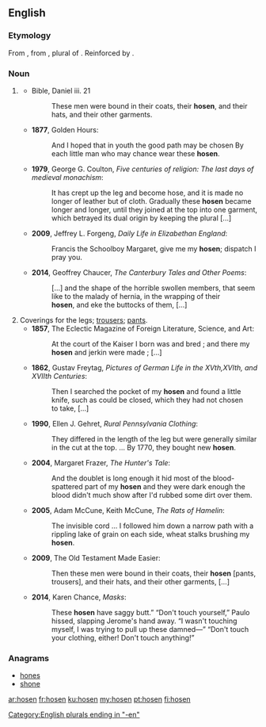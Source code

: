{{also|Hosen}}
==English==

===Etymology===
From {{etyl|enm|en}} {{m|enm|hosen}}, from {{etyl|ang|en}} {{m|ang|hosan||hosen, leggings, trousers}}, plural of {{m|ang|hosa||hose, legging, stocking}}. Reinforced by {{etyl|de|en}} {{m|de|Hosen||trousers, pants}}.

===Noun===
{{head|en|noun plural form}}

# {{context|poetic|historical|archaic|lang=en}} {{plural of|hose|lang=en}} {{qualifier|the old-fashioned garment; [[stockings]]}}
#* Bible, Daniel iii. 21
#*: These men were bound in their coats, their '''hosen''', and their hats, and their other garments.
#*'''1877''', Golden Hours:
#*: And I hoped that in youth the good path may be chosen By each little man who may chance wear these '''hosen'''.
#*'''1979''', George G. Coulton, ''Five centuries of religion: The last days of medieval monachism'':
#*: It has crept up the leg and become hose, and it is made no longer of leather but of cloth. Gradually these '''hosen''' became longer and longer, until they joined at the top into one garment, which betrayed its dual origin by keeping the plural [...]
#*'''2009''', Jeffrey L. Forgeng, ''Daily Life in Elizabethan England'':
#*: Francis the Schoolboy Margaret, give me my '''hosen'''; dispatch I pray you. 
#*'''2014''', Geoffrey Chaucer, ''The Canterbury Tales and Other Poems'':
#*: [...] and the shape of the horrible swollen members, that seem like to the malady of hernia, in the wrapping of their '''hosen''', and eke the buttocks of them, [...]
# Coverings for the legs; [[trousers]]; [[pants]].
#*'''1857''', The Eclectic Magazine of Foreign Literature, Science, and Art:
#*: At the court of the Kaiser I born was and bred ; and there my '''hosen''' and jerkin were made ; […]
#*'''1862''', Gustav Freytag, ''Pictures of German Life in the XVth,XVIth, and XVIIth Centuries'':
#*: Then I searched the pocket of my '''hosen''' and found a little knife, such as could be closed, which they had not chosen to take, [...]
#*'''1990''', Ellen J. Gehret, ''Rural Pennsylvania Clothing'':
#*: They differed in the length of the leg but were generally similar in the cut at the top. ... By 1770, they bought new '''hosen'''.
#*'''2004''', Margaret Frazer, ''The Hunter's Tale'':
#*: And the doublet is long enough it hid most of the blood-spattered part of my '''hosen''' and they were dark enough the blood didn't much show after I'd rubbed some dirt over them.
#*'''2005''', Adam McCune, Keith McCune, ''The Rats of Hamelin'':
#*: The invisible cord ... I followed him down a narrow path with a rippling lake of grain on each side, wheat stalks brushing my '''hosen'''.
#*'''2009''', The Old Testament Made Easier:
#*: Then these men were bound in their coats, their '''hosen''' [pants, trousers], and their hats, and their other garments, […]
#*'''2014''', Karen Chance, ''Masks'':
#*: These '''hosen''' have saggy butt.” “Don't touch yourself,” Paulo hissed, slapping Jerome's hand away. “I wasn't touching myself, I was trying to pull up these damned—” “Don't touch your clothing, either! Don't touch anything!”

===Anagrams===
* [[hones#English|hones]]
* [[shone#English|shone]]

[[Category:English plurals ending in "-en"]]

[[ar:hosen]]
[[fr:hosen]]
[[ku:hosen]]
[[my:hosen]]
[[pt:hosen]]
[[fi:hosen]]